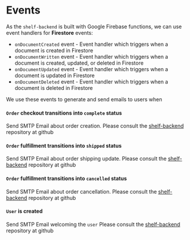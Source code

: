 # Events

As the `shelf-backend` is built with Google Firebase functions, we can
use event handlers for **Firestore** events:
- `onDocumentCreated` event - Event handler which triggers when a document is created in Firestore
- `onDocumentWritten` event - Event handler which triggers when a document is created, updated, or deleted in Firestore
- `onDocumentUpdated` event - Event handler which triggers when a document is updated in Firestore
- `onDocumentDeleted` event - Event handler which triggers when a document is deleted in Firestore

We use these events to generate and send emails to users when

#### `Order` checkout transitions into `complete` status
Send SMTP Email about order creation.
Please consult the [shelf-backend]() repository at github

#### `Order` fulfillment transitions into `shipped` status
Send SMTP Email about order shipping update.
Please consult the [shelf-backend]() repository at github

#### `Order` fulfillment transitions into `cancelled` status
Send SMTP Email about order cancellation.
Please consult the [shelf-backend]() repository at github

#### `User` is created
Send SMTP Email welcoming the `user`
Please consult the [shelf-backend]() repository at github

